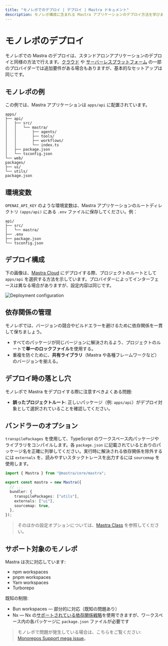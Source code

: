 ```yaml
---
title: "モノレポでのデプロイ | デプロイ | Mastra ドキュメント"
description: モノレポ構成に含まれる Mastra アプリケーションのデプロイ方法を学びましょう
---
```


# モノレポのデプロイ

モノレポでの Mastra のデプロイは、スタンドアロンアプリケーションのデプロイと同様の方法で行えます。[クラウド](./cloud-providers/) や [サーバーレスプラットフォーム](./serverless-platforms/) の一部のプロバイダーでは追加要件がある場合もありますが、基本的なセットアップは同じです。

## モノレポの例

この例では、Mastra アプリケーションは `apps/api` に配置されています。

```
apps/
├── api/
│   ├── src/
│   │   └── mastra/
│   │       ├── agents/
│   │       ├── tools/
│   │       ├── workflows/
│   │       └── index.ts
│   ├── package.json
│   └── tsconfig.json
└── web/
packages/
├── ui/
└── utils/
package.json
```


## 環境変数

`OPENAI_API_KEY` のような環境変数は、Mastra アプリケーションのルートディレクトリ `(apps/api)` にある `.env` ファイルに保存してください。例：

```
api/
├── src/
│   └── mastra/
├── .env
├── package.json
└── tsconfig.json
```


## デプロイ構成

下の画像は、[Mastra Cloud](../mastra-cloud/overview) にデプロイする際、プロジェクトのルートとして `apps/api` を選択する方法を示しています。プロバイダーによってインターフェースは異なる場合がありますが、設定内容は同じです。

![Deployment configuration](/img/monorepo/monorepo-mastra-cloud.jpg)

## 依存関係の管理

モノレポでは、バージョンの競合やビルドエラーを避けるために依存関係を一貫して保ちましょう。

- すべてのパッケージが同じバージョンに解決されるよう、プロジェクトのルートで**単一のロックファイル**を使用する。
- 重複を防ぐために、**共有ライブラリ**（Mastra や各種フレームワークなど）のバージョンを揃える。

## デプロイ時の落とし穴

モノレポで Mastra をデプロイする際に注意すべきよくある問題:

- **誤ったプロジェクトルート**: 正しいパッケージ（例: `apps/api`）がデプロイ対象として選択されていることを確認してください。

## バンドラーのオプション

`transpilePackages` を使用して、TypeScript のワークスペース内パッケージやライブラリをコンパイルします。各 `package.json` に記載されているとおりのパッケージ名を正確に列挙してください。実行時に解決される依存関係を除外するには `externals` を、読みやすいスタックトレースを出力するには `sourcemap` を使用します。

```typescript title="src/mastra/index.ts" showLineNumbers copy
import { Mastra } from "@mastra/core/mastra";

export const mastra = new Mastra({
  // ...
  bundler: {
    transpilePackages: ["utils"],
    externals: ["ui"],
    sourcemap: true,
  },
});
```

> そのほかの設定オプションについては、[Mastra Class](/reference/core/mastra-class) を参照してください。


## サポート対象のモノレポ

Mastra は次に対応しています:

- npm workspaces
- pnpm workspaces
- Yarn workspaces
- Turborepo

既知の制限:

- Bun workspaces — 部分的に対応（既知の問題あり）
- Nx — Nx の[サポートされている依存関係戦略](https://nx.dev/concepts/decisions/dependency-management)を使用できますが、ワークスペース内の各パッケージに `package.json` ファイルが必要です

> モノレポで問題が発生している場合は、こちらをご覧ください: [Monorepos Support mega issue](https://github.com/mastra-ai/mastra/issues/6852)。